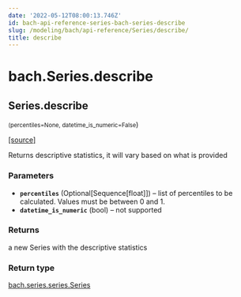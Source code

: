 ```yaml
---
date: '2022-05-12T08:00:13.746Z'
id: bach-api-reference-series-bach-series-describe
slug: /modeling/bach/api-reference/Series/describe/
title: describe
---
```


# bach.Series.describe

<div className="method">

## <span className="additional-name">Series.</span><span className="name">describe</span>

<small className="parameter-list">(<span className="parameter" id="percentiles">percentiles=None</span>, <span className="parameter" id="datetime_is_numeric">datetime_is_numeric=False</span></small>)


&#8203;<span className="view-source">[[source]](https://github.com/objectiv/objectiv-analytics/blob/main/bach/bach/series/series.py)</span>

<div className="content">

Returns descriptive statistics, it will vary based on what is provided


### Parameters

* **`percentiles`** (Optional[Sequence[float]]) – list of percentiles to be calculated. Values must be between 0 and 1.
* **`datetime_is_numeric`** (bool) – not supported



### Returns

a new Series with the descriptive statistics



### Return type

[bach.series.series.Series](/modeling/bach/api-reference/Series/bach.Series.mdx)



</div>


</div>
